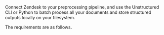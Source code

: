 Connect Zendesk to your preprocessing pipeline, and use the Unstructured CLI or Python to batch process all your documents and store structured outputs locally on your filesystem.

The requirements are as follows. 


<SharedZendesk />
<SharedZendeskCLIAPI />
